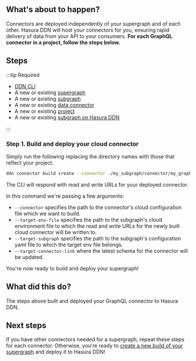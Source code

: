 
## What's about to happen?

Connectors are deployed independently of your supergraph and of each other. Hasura DDN will host your connectors for
you, ensuring rapid delivery of data from your API to your consumers. **For each GraphQL connector in a project, follow
the steps below.**

<Thumbnail src="/img/get-started/ERD/deploy-connector.png" alt="Deploy a connector to Hasura DDN" width="1000px" />

## Steps

:::tip Required

- [DDN CLI](/quickstart.mdx)
- A new or existing [supergraph](/quickstart.mdx)
- A new or existing [subgraph](/quickstart.mdx)
- A new or existing [data connector](/quickstart.mdx)
- A new or existing [project](/deployment/deployment/01-create-a-project.mdx)
- A new or existing [subgraph on Hasura DDN](/deployment/deployment/02-create-a-subgraph.mdx)

:::

### Step 1. Build and deploy your cloud connector

Simply run the following replacing the directory names with those that reflect your project.

```bash title="Taking care to update the path to your connector's configuration file, run:"
ddn connector build create --connector ./my_subgraph/connector/my_graphql/connector.yaml
```

The CLI will respond with read and write URLs for your deployed connector.

In this command we're passing a few arguments:

- `--connector` specifies the path to the connector's cloud configuration file which we want to build.
- `--target-env-file` specifies the path to the subgraph's cloud environment file to which the read and write URLs for
  the newly built cloud connector will be written to.
- `--target-subgraph` specifies the path to the subgraph's configuration yaml file to which the target env file belongs.
- `--target-connector-link` where the latest schema for the connector will be updated.

You're now ready to build and deploy your supergraph!

## What did this do?

The steps above built and deployed your GraphQL connector to Hasura DDN.

## Next steps

If you have other connectors needed for a supergraph, repeat these steps for each connector. Otherwise, you're ready to
[create a new build of your supergraph](/deployment/deployment/04-deploy-your-supergraph.mdx) and deploy it to Hasura
DDN!
